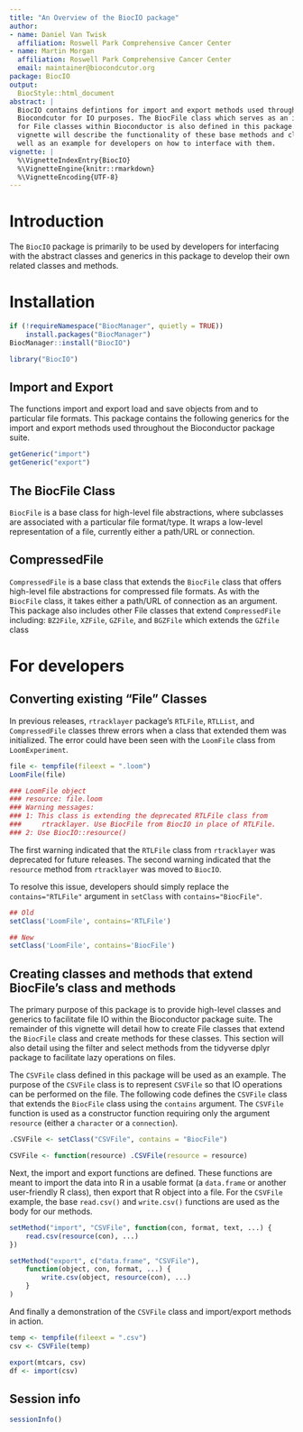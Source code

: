 ```yaml
---
title: "An Overview of the BiocIO package"
author:
- name: Daniel Van Twisk
  affiliation: Roswell Park Comprehensive Cancer Center
- name: Martin Morgan
  affiliation: Roswell Park Comprehensive Cancer Center
  email: maintainer@biocondcutor.org
package: BiocIO
output:
  BiocStyle::html_document
abstract: |
  BiocIO contains defintions for import and export methods used throughout
  Biocondcutor for IO purposes. The BiocFile class which serves as an interface
  for File classes within Bioconductor is also defined in this package. This
  vignette will describe the functionality of these base methods and classes as
  well as an example for developers on how to interface with them.
vignette: |
  %\VignetteIndexEntry{BiocIO}
  %\VignetteEngine{knitr::rmarkdown}
  %\VignetteEncoding{UTF-8}
---
```


# Introduction

The `BiocIO` package is primarily to be used by developers for interfacing with
the abstract classes and generics in this package to develop their own related
classes and methods. 

# Installation

```r
if (!requireNamespace("BiocManager", quietly = TRUE))
    install.packages("BiocManager")
BiocManager::install("BiocIO")
```
```r
library("BiocIO")
```

## Import and Export

The functions import and export load and save objects from and to particular
file formats. This package contains the following generics for the import
and export methods used throughout the Bioconductor package suite.

```r
getGeneric("import")
getGeneric("export")
```

## The BiocFile Class

`BiocFile` is a base class for high-level file abstractions, where subclasses
are associated with a particular file format/type. It wraps a low-level
representation of a file, currently either a path/URL or connection.

## CompressedFile

`CompressedFile` is a base class that extends the `BiocFile` class that offers
high-level file abstractions for compressed file formats. As with the `BiocFile`
class, it takes either a path/URL of connection as an argument. This package
also includes other File classes that extend `CompressedFile` including:
`BZ2File`, `XZFile`, `GZFile`, and `BGZFile` which extends the `GZfile` class

# For developers

## Converting existing "File" Classes

In previous releases, `rtracklayer` package's `RTLFile`, `RTLList`, and
`CompressedFile` classes threw errors when a class that extended them was
initialized. The error could have been seen with the `LoomFile` class from
`LoomExperiment`.

```r
file <- tempfile(fileext = ".loom")
LoomFile(file)

### LoomFile object
### resource: file.loom
### Warning messages:
### 1: This class is extending the deprecated RTLFile class from
###     rtracklayer. Use BiocFile from BiocIO in place of RTLFile.
### 2: Use BiocIO::resource()
```

The first warning indicated that the `RTLFile` class from `rtracklayer` was
deprecated for future releases. The second warning indicated that the
`resource` method from `rtracklayer` was moved to `BiocIO`.

To resolve this issue, developers should simply replace the `contains="RTLFile"`
argument in `setClass` with `contains="BiocFile"`.

```r
## Old
setClass('LoomFile', contains='RTLFile')

## New
setClass('LoomFile', contains='BiocFile')
```

## Creating classes and methods that extend BiocFile's class and methods

The primary purpose of this package is to provide high-level classes and
generics to facilitate file IO within the Bioconductor package suite. The
remainder of this vignette will detail how to create File classes that extend
the `BiocFile` class and create methods for these classes. This section will
also detail using the filter and select methods from the tidyverse dplyr package
to facilitate lazy operations on files.

The `CSVFile` class defined in this package will be used as an example. The
purpose of the `CSVFile` class is to represent `CSVFile` so that IO operations
can be performed on the file. The following code defines the `CSVFile` class
that extends the `BiocFile` class using the `contains` argument. The `CSVFile`
function is used as a constructor function requiring only the argument
`resource` (either a `character` or a `connection`).

```r
.CSVFile <- setClass("CSVFile", contains = "BiocFile")

CSVFile <- function(resource) .CSVFile(resource = resource)
```

Next, the import and export functions are defined. These functions are meant to
import the data into R in a usable format (a `data.frame` or another
user-friendly R class), then export that R object into a file. For the `CSVFile`
example, the base `read.csv()` and `write.csv()` functions are used as the body
for our methods.

```r
setMethod("import", "CSVFile", function(con, format, text, ...) {
    read.csv(resource(con), ...)
})

setMethod("export", c("data.frame", "CSVFile"),
    function(object, con, format, ...) {
        write.csv(object, resource(con), ...)
    }
)
```

And finally a demonstration of the `CSVFile` class and import/export methods in
action.
```r
temp <- tempfile(fileext = ".csv")
csv <- CSVFile(temp)

export(mtcars, csv)
df <- import(csv)
```


## Session info {.unnumbered}

```r
sessionInfo()
```
